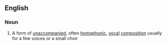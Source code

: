 ==English==

===Noun===
{{en-noun|sg=[[part]] [[song]]}}

#{{music}} A form of [[unaccompanied]], often [[homophonic]], [[vocal]] [[composition]] usually for a few voices or a small choir